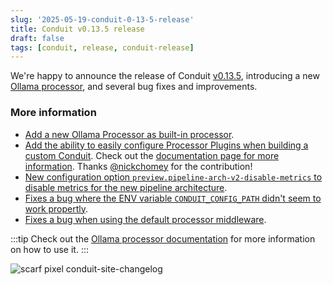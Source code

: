 ```yaml
---
slug: '2025-05-19-conduit-0-13-5-release'
title: Conduit v0.13.5 release
draft: false
tags: [conduit, release, conduit-release]
---
```


We're happy to announce the release of Conduit [v0.13.5](https://github.com/ConduitIO/conduit/releases/tag/v0.13.5), introducing a new [Ollama processor](/docs/using/processors/builtin/ollama), and several bug fixes and improvements.

<!--truncate-->

### More information

- [Add a new Ollama Processor as built-in processor](https://github.com/ConduitIO/conduit/pull/2227). 
- [Add the ability to easily configure Processor Plugins when building a custom Conduit](https://github.com/ConduitIO/conduit/pull/2260). Check out the [documentation page for more information](/docs/using/processors/additional-built-in-plugins). Thanks [@nickchomey](https://github.com/nickchomey) for the contribution!
- [New configuration option `preview.pipeline-arch-v2-disable-metrics` to disable metrics for the new pipeline architecture](https://github.com/ConduitIO/conduit/pull/2271).
- [Fixes a bug where the ENV variable `CONDUIT_CONFIG_PATH` didn't seem to work propertly](https://github.com/ConduitIO/ecdysis/issues/25).
- [Fixes a bug when using the default processor middleware](https://github.com/ConduitIO/conduit-processor-sdk/issues/111).

:::tip
Check out the [Ollama processor documentation](/docs/using/processors/builtin/ollama) for more information on how to use it.
:::

![scarf pixel conduit-site-changelog](https://static.scarf.sh/a.png?x-pxid=b43cda70-9a98-4938-8857-471cc05e99c5)
